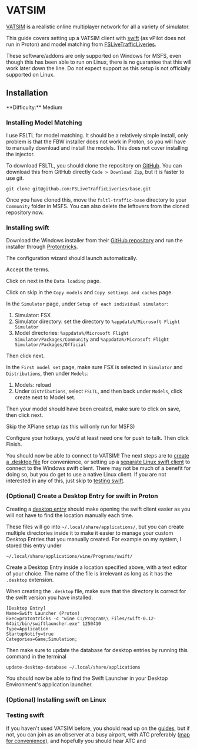 
# VATSIM

[VATSIM](https://vatsim.net/) is a realistic online multiplayer network for all a variety of simulator.

This guide covers setting up a VATSIM client with [swift](https://swift-project.org/) (as vPilot does not run in Proton)
and model matching from [FSLiveTrafficLiveries](https://fslivetrafficliveries.com/).

<Callout type="warning" emoji="⚠️">
  These software/addons are only supported on Windows for MSFS, even though this
  has been able to run on Linux, there is no guarantee that this will work later
  down the line. Do not expect support as this setup is not officially supported
  on Linux.
</Callout>

## Installation

<Callout type="info" emoji="ℹ️">
  **Difficulty:** Medium
</Callout>

<Steps>

### Installing Model Matching

I use FSLTL for model matching. It should be a relatively simple install, only problem is that the FBW installer does not
work in Proton, so you will have to manually download and install the models. This does not cover installing the injector.

To download FSLTL, you should clone the repository on [GitHub](https://github.com/FSLiveTrafficLiveries/base). You can
download this from GitHub directly `Code > Download Zip`, but it is faster to use git.

```shell copy
git clone git@github.com:FSLiveTrafficLiveries/base.git
```

Once you have cloned this, move the `fsltl-traffic-base` directory to your `Community` folder in MSFS. You can also delete
the leftovers from the cloned repository now.

### Installing swift

Download the Windows installer from their [GitHub repository](https://github.com/swift-project/pilotclient/releases/latest)
and run the installer through [Protontricks](/msfs/protontricks).

The configuration wizard should launch automatically.

Accept the terms.

Click on next in the `Data loading` page.

Click on skip in the `Copy models` and `Copy settings and caches` page.

In the `Simulator` page, under `Setup of each individual simulator`:

1. Simulator: FSX
2. Simulator directory: set the directory to `%appdata%/Microsoft Flight Simulator`
3. Model directories: `%appdata%/Microsoft Flight Simulator/Packages/Community` and `%appdata%/Microsoft Flight Simulator/Packages/Official`

Then click next.

In the `First model set` page, make sure FSX is selected in `Simulator` and `Distributions`, then under `Models`:

1. Models: reload
2. Under `Distributions`, select `FSLTL`, and then back under `Models`, click create next to Model set.

Then your model should have been created, make sure to click on save, then click next.

Skip the XPlane setup (as this will only run for MSFS)

Configure your hotkeys, you'd at least need one for push to talk. Then click Finish.

You should now be able to connect to VATSIM! The next steps are to
[create a .desktop file](#optional-create-a-desktop-entry-for-swift-in-proton) for convenience, or setting
up a [separate Linux swift client](#optional-installing-swift-on-linux) to connect to the Windows swift client.
There may not be much of a benefit for doing so, but you do get to use a native Linux client. If you are not interested
in any of this, just skip to [testing swift](#testing-swift).

### (Optional) Create a Desktop Entry for swift in Proton

Creating a [desktop entry](https://specifications.freedesktop.org/desktop-entry-spec/desktop-entry-spec-latest.html)
should make opening the swift client easier as you will not have to find the location manually each time.

These files will go into `~/.local/share/applications/`, but you can create multiple directories inside it to make it
easier to manage your custom Desktop Entries that you manually created. For example on my system, I stored this entry
under

```
~/.local/share/applications/wine/Programs/swift/
```

Create a Desktop Entry inside a location specified above, with a text editor of your choice. The name of the file is
irrelevant as long as it has the `.desktop` extension.

When creating the `.desktop` file, make sure that the directory is correct for the swift version you have installed.

```desktop copy filename="swiftlauncher.desktop"
[Desktop Entry]
Name=Swift Launcher (Proton)
Exec=protontricks -c "wine C:/Program\\ Files/swift-0.12-64bit/bin/swiftlauncher.exe" 1250410
Type=Application
StartupNotify=true
Categories=Game;Simulation;
```

Then make sure to update the database for desktop entries by running this command in the terminal

```shell copy
update-desktop-database ~/.local/share/applications
```

You should now be able to find the Swift Launcher in your Desktop Environment's application launcher.

### (Optional) Installing swift on Linux

### Testing swift

If you haven't used VATSIM before, you should read up on the
[guides](https://vatsim.net/docs/basics/getting-started), but if not, you can join as an observer at a busy airport,
with ATC preferably ([map for convenience](https://map.vatsim.net/)), and hopefully you should hear ATC and

</Steps>
